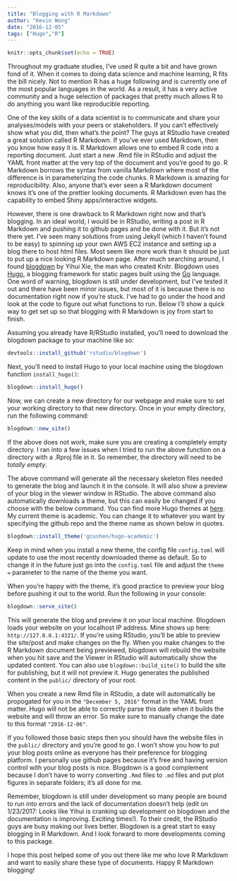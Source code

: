 ---
title: "Blogging with R Markdown"
author: "Kevin Wong"
date: "2016-12-05"
tags: ["Hugo","R"]
---

```{r setup, include=FALSE}
knitr::opts_chunk$set(echo = TRUE)
```


Throughout my graduate studies, I've used R quite a bit and have grown fond of it. When it comes to doing data science and machine learning, R fits the bill nicely. Not to mention R has a huge following and is currently one of the most popular languages in the world. As a result, it has a very active community and a huge selection of packages that pretty much allows R to do anything you want like reproducible reporting.

One of the key skills of a data scientist is to communicate and share your analyses/models with your peers or stakeholders. If you can't effectively show what you did, then what's the point? The guys at RStudio have created a great solution called R Markdown. If you've ever used Markdown, then you know how easy it is. R Markdown allows one to embed R code into a reporting document. Just start a new .Rmd file in RStudio and adjust the YAML front matter at the very top of the document and you're good to go. R Markdown borrows the syntax from vanilla Markdown where most of the difference is in parameterizing the code chunks. R Markdown is amazing for reproducibility. Also, anyone that's ever seen a R Markdown document knows it's one of the prettier looking documents. R Markdown even has the capability to embed Shiny apps/interactive widgets.

However, there is one drawback to R Markdown right now and that's blogging. In an ideal world, I would be in RStudio, writing a post in R Markdown and pushing it to github pages and be done with it. But it's not there yet. I've seen many solutions from using Jekyll (which I haven't found to be easy) to spinning up your own AWS EC2 instance and setting up a blog there to host html files. Most seem like more work than it should be just to put up a nice looking R Markdown page. After much searching around, I found [blogdown](https://github.com/rstudio/blogdown) by Yihui Xie, the man who created Knitr. Blogdown uses [Hugo](https://gohugo.io/), a blogging framework for static pages built using the [Go](https://golang.org/) language. One word of warning, blogdown is still under development, but I've tested it out and there have been minor issues, but most of it is because there is no documentation right now if you're stuck. I've had to go under the hood and look at the code to figure out what functions to run. Below I'll show a quick way to get set up so that blogging with R Markdown is joy from start to finish.

Assuming you already have R/RStudio installed, you'll need to download the blogdown package to your machine like so:

```{r, eval=FALSE}
devtools::install_github('rstudio/blogdown')
```

Next, you'll need to install Hugo to your local machine using the blogdown function `install_hugo()`:

```{r, eval=FALSE}
blogdown::install_hugo()
```

Now, we can create a new directory for our webpage and make sure to set your working directory to that new directory. Once in your empty directory, run the following command:

```{r, eval=FALSE}
blogdown::new_site()
```

If the above does not work, make sure you are creating a completely empty directory. I ran into a few issues when I tried to run the above function on a directory with a .Rproj file in it. So remember, the directory will need to be _totally empty_.

The above command will generate all the necessary skeleton files needed to generate the blog and launch it in the console. It will also show a preview of your blog in the viewer window in RStudio. The above command also automatically downloads a theme, but this can easily be changed if you choose with the below command. You can find more Hugo themes at [here](themes.gohugo.io). My current theme is academic. You can change it to whatever you want by specifying the github repo and the theme name as shown below in quotes.

```{r, eval=FALSE}
blogdown::install_theme('gcushen/hugo-academic')
```

Keep in mind when you install a new theme, the config file `config.toml` will update to use the most recently downloaded theme as default. So to change it in the future just go into the `config.toml` file and adjust the `theme =` parameter to the name of the theme you want.

When you're happy with the theme, it's good practice to preview your blog before pushing it out to the world. Run the following in your console:

```{r, eval=FALSE}
blogdown::serve_site()
```

This will generate the blog and preview it on your local machine. Blogdown loads your website on your localhost IP address. Mine shows up here: `http://127.0.0.1:4321/`. If you're using RStudio, you'll be able to preview the site/post and make changes on the fly. When you make changes to the R Markdown document being previewed, blogdown will rebuild the website when you hit save and the Viewer in RStudio will automatically show the updated content. You can also use `blogdown::build_site()` to build the site for publishing, but it will not preview it. Hugo generates the published content in the `public/` directory of your root.

When you create a new Rmd file in RStudio, a date will automatically be propogated for you in the `"December 5, 2016"` format in the YAML front matter. Hugo will not be able to correctly parse this date when it builds the website and will throw an error. So make sure to manually change the date to this format `"2016-12-06"`.

If you followed those basic steps then you should have the website files in the `public/` directory and you're good to go. I won't show you how to put your blog posts online as everyone has their preference for blogging platform. I personally use github pages because it's free and having version control with your blog posts is nice. Blogdown is a good complement because I don't have to worry converting `.Rmd` files to `.md` files and put plot figures in separate folders; it's all done for me.

Remember, blogdown is still under development so many people are bound to run into errors and the lack of documentation doesn't help (edit on 1/23/2017: Looks like Yihui is cranking up development on blogdown and the documentation is improving. Exciting times!). To their credit, the RStudio guys are busy making our lives better. Blogdown is a great start to easy blogging in R Markdown. And I look forward to more developments coming to this package. 

I hope this post helped some of you out there like me who love R Markdown and want to easily share these type of documents. Happy R Markdown blogging!
